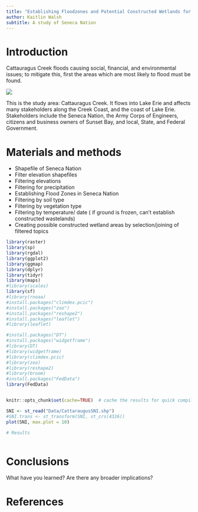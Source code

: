 ```yaml
---
title: "Establishing Floodzones and Potential Constructed Wetlands for Wastewater Management"
author: Kaitlin Walsh
subtitle: A study of Seneca Nation
---
```


# Introduction
Cattauragus Creek floods causing social, financial, and environmental issues; to mitigate this, first the areas which are most likely to flood must be found.

![](https://gardenwarriorsgoodseeds.files.wordpress.com/2015/01/mapphoto.jpg)

This is the study area: Cattauragus Creek.  It flows into Lake Erie and affects many stakeholders along the Creek Coast, and the coast of Lake Erie.  Stakeholders include the Seneca Nation, the Army Corps of Engineers, citizens and business owners of Sunset Bay, and local, State, and Federal Government.

# Materials and methods

* Shapefile of Seneca Nation
* Filter elevation shapefiles
* Filtering elevations
* Filtering for precipitation
* Establishing Flood Zones in Seneca Nation
* Filtering by soil type
* Filtering by vegetation type
* Filtering by temperature/ date ( if ground is frozen, can't establish constructed wastelands)
* Creating possible constructed wetland areas by selection/joining of filtered topics 




```r
library(raster)
library(sp)
library(rgdal)
library(ggplot2)
library(ggmap)
library(dplyr)
library(tidyr)
library(maps)
#library(scales)
library(sf)
#library(rnoaa)
#install.packages("climdex.pcic")
#install.packages("zoo")
#install.packages("reshape2")
#install.packages("leaflet")
#library(leaflet)

#install.packages("DT")
#install.packages("widgetframe")
#library(DT)
#library(widgetframe)
#library(climdex.pcic)
#library(zoo)
#library(reshape2)
#library(broom)
#install.packages("FedData")
library(FedData)


knitr::opts_chunk$set(cache=TRUE)  # cache the results for quick compiling

SNI <- st_read("Data/CattaraugusSNI.shp")
#SNI.trans <- st_transform(SNI, st_crs(4326))
plot(SNI, max.plot = 10)
```




```r





# Results


```

```r

```

# Conclusions

What have you learned?  Are there any broader implications?

# References


